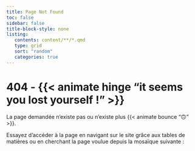 ```yaml
---
title: Page Not Found
toc: false
sidebar: false
title-block-style: none
listing:
   contents: content/**/*.qmd
   type: grid
   sort: "random"
   categories: true
---
```


# 404 - {{< animate hinge "it seems you lost yourself !" >}}

La page demandée n'existe pas ou n'existe plus {{< animate bounce "🙃" >}}. 

Essayez d'accéder à la page en navigant 
sur le site grâce aux tables de matières ou
en cherchant la page voulue depuis la mosaïque
suivante :

